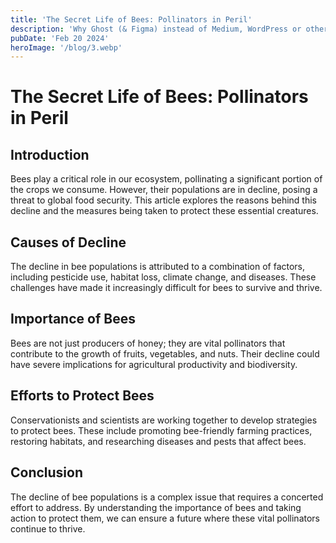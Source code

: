```yaml
---
title: 'The Secret Life of Bees: Pollinators in Peril'
description: 'Why Ghost (& Figma) instead of Medium, WordPress or other options?'
pubDate: 'Feb 20 2024'
heroImage: '/blog/3.webp'
---
```


# The Secret Life of Bees: Pollinators in Peril

## Introduction

Bees play a critical role in our ecosystem, pollinating a significant portion of the crops we consume. However, their populations are in decline, posing a threat to global food security. This article explores the reasons behind this decline and the measures being taken to protect these essential creatures.

## Causes of Decline

The decline in bee populations is attributed to a combination of factors, including pesticide use, habitat loss, climate change, and diseases. These challenges have made it increasingly difficult for bees to survive and thrive.

## Importance of Bees

Bees are not just producers of honey; they are vital pollinators that contribute to the growth of fruits, vegetables, and nuts. Their decline could have severe implications for agricultural productivity and biodiversity.

## Efforts to Protect Bees

Conservationists and scientists are working together to develop strategies to protect bees. These include promoting bee-friendly farming practices, restoring habitats, and researching diseases and pests that affect bees.

## Conclusion

The decline of bee populations is a complex issue that requires a concerted effort to address. By understanding the importance of bees and taking action to protect them, we can ensure a future where these vital pollinators continue to thrive.